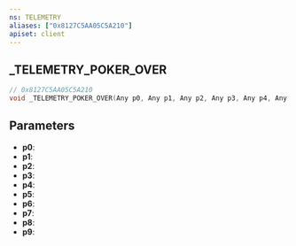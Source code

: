 ```yaml
---
ns: TELEMETRY
aliases: ["0x8127C5AA05C5A210"]
apiset: client
---
```

## _TELEMETRY_POKER_OVER

```c
// 0x8127C5AA05C5A210
void _TELEMETRY_POKER_OVER(Any p0, Any p1, Any p2, Any p3, Any p4, Any p5, Any p6, Any p7, Any p8, Any p9);
```


## Parameters
* **p0**:
* **p1**:
* **p2**:
* **p3**:
* **p4**:
* **p5**:
* **p6**:
* **p7**:
* **p8**:
* **p9**: